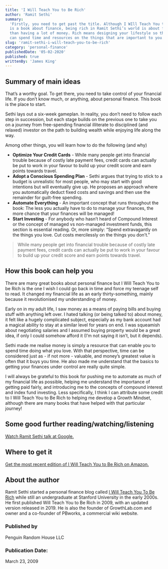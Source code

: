 ```yaml
---
title: 'I Will Teach You to Be Rich'
author: 'Ramit Sethi'
summary:
  'Firstly, you need to get past the title. Although I WIll Teach You to Be Rich
  is a book about finance, being rich in Ramit Sethi’s world is about far more
  than having a lot of money. Rich means designing your lifestyle so that you
  can spend time and resources on the things that are important to you.'
slug: 'ramit-sethi-i-will-teach-you-to-be-rich'
category: 'personal-finance'
publishedDate: '05-02-2020'
published: true
writtenBy: 'James King'
---
```


## Summary of main ideas

That’s a worthy goal. To get there, you need to take control of your financial
life. If you don’t know much, or anything, about personal finance. This book is
the place to start.

Sethi lays out a six-week gameplan. In reality, you don’t need to follow each
step in succession, but each stage builds on the previous one to take you on a
journey from free-spending financial illiterate to disciplined (and relaxed)
investor on the path to building wealth while enjoying life along the way.

Among other things, you will learn how to do the following (and why)

- **Optimize Your Credit Cards** - While many people get into financial trouble
  because of costly late payment fees, credit cards can actually be put to work
  in your favour to build up your credit score and earn points towards travel.
- **Adopt a Conscious Spending Plan** - Sethi argues that trying to stick to a
  budget is unrealistic for most people, who may start with good intentions but
  will eventually give up. He proposes an approach where you automatically
  deduct fixed costs and savings and then use the remainder for guilt-free
  spending.
- **Automate Everything** - An important concept that runs throughout the book:
  The less you actually have to do to manage your finances, the more chance that
  your finances will be managed!
- **Start Investing** - For anybody who hasn’t heard of Compound Interest or the
  concept of managed vs non-managed investment funds, this section is essential
  reading. Or, more simply: “Spend extravagantly on the things you love. Cut
  costs mercilessly on the things you don’t.”

> While many people get into financial trouble because of costly late payment
> fees, credit cards can actually be put to work in your favour to build up your
> credit score and earn points towards travel.

## How this book can help you

There are many great books about personal finance but I Will Teach You to be
Rich is the one I wish I could go back in time and force my teenage self to
read. It changed my financial life as an early thirty-something, mainly because
it revolutionised my understanding of money.

Early on in my adult life, I saw money as a means of paying bills and buying
stuff with anything left over. I hated talking (or being talked to) about money,
it felt like a hugely complicated subject, especially as my bank account had a
magical ability to stay at a similar level for years on end. I was squeamish
about negotiating salaries and I assumed buying property would be a great idea,
if only I could somehow afford it (I’m not saying it isn’t, but it depends).

Sethi made me realise money is simply a resource that can enable you to spend
time doing what you love. With that perspective, time can be considered just
as - if not more - valuable, and money’s greatest value is often that it buys
you time. He also made me understand that the basics to getting your finances
under control are really quite simple.

I will always be grateful to this book for pushing me to automate as much of my
financial life as possible, helping me understand the importance of getting paid
fairly, and introducing me to the concepts of compound interest and index fund
investing. Less specifically, I think I can attribute some credit to I Will
Teach You to Be Rich to helping me develop a Growth Mindset, although there are
many books that have helped with that particular journey!

## Some good further reading/watching/listening

[Watch Ramit Sethi talk at Google.](https://www.youtube.com/watch?v=BmAwa1nnB6w)

## Where to get it

[Get the most recent edition of I Will Teach You to Be Rich on Amazon.](https://www.amazon.com/Will-Teach-You-Rich-Second/dp/1523505745/ref=sr_1_1?crid=3BZSSNSXJMUBP&dchild=1&keywords=i+will+teach+you+to+be+rich&qid=1591447665&sprefix=i+will+t%2Caps%2C238&sr=8-1)

## About the author

Ramit Sethi started a personal finance blog called
[I Will Teach You To Be Rich](https://www.iwillteachyoutoberich.com) while still
an undergraduate at Stanford University in the early 2000s. He first published
Will Teach You to Be Rich in 2009, with an updated version released in 2019. He
is also the founder of GrowthLab.com and owner and a co-founder of PBworks, a
commercial wiki website.

### Published by

Penguin Random House LLC

### Publication Date:

March 23, 2009
